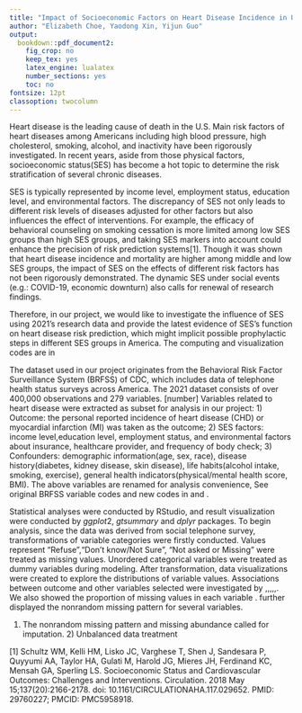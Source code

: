 ```yaml
---
title: "Impact of Socioeconomic Factors on Heart Disease Incidence in U.S."
author: "Elizabeth Choe, Yaodong Xin, Yijun Guo"
output:
  bookdown::pdf_document2:
    fig_crop: no
    keep_tex: yes
    latex_engine: lualatex
    number_sections: yes
    toc: no
fontsize: 12pt
classoption: twocolumn
---
```



\thispagestyle{empty}
\section{Introduction}
\vspace{-0.2cm}
Heart disease is the leading cause of death in the U.S. Main risk factors of heart diseases among Americans including high blood pressure, high cholesterol, smoking, alcohol, and inactivity have been rigorously investigated. In recent years, aside from those physical factors, socioeconomic status(SES) has become a hot topic to determine the risk stratification of several chronic diseases. 

SES is typically represented by income level, employment status, education level, and environmental factors. The discrepancy of SES not only leads to different risk levels of diseases adjusted for other factors but also influences the effect of interventions. For example, the efficacy of behavioral counseling on smoking cessation is more limited among low SES groups than high SES groups, and taking SES markers into account could enhance the precision of risk prediction systems[1]. Though it was shown that heart disease incidence and mortality are higher among middle and low SES groups, the impact of SES on the effects of different risk factors has not been rigorously demonstrated. The dynamic SES under social events (e.g.: COVID-19, economic downturn) also calls for renewal of research findings.

Therefore, in our project, we would like to investigate the influence of SES using 2021’s research data and provide the latest evidence of SES’s function on heart disease risk prediction, which might implicit possible prophylactic steps in different SES groups in America. The computing and visualization codes are in \href{https://github.com/elizabethjchoe/biostat625-group5-project}{625 project} 


\section{Methods}
\vspace{-0.4cm}
\subsection{Dataset}
\vspace{-0.2cm}
The dataset used in our project originates from the Behavioral Risk Factor Surveillance System (BRFSS) of CDC, which includes data of telephone health status surveys across America. The 2021 dataset consists of over 400,000 observations and 279 variables. [number] Variables related to heart disease were extracted as subset for analysis in our project: 1) Outcome: the personal reported incidence of heart disease (CHD) or myocardial infarction (MI) was taken as the outcome; 2) SES factors: income level,education level, employment status, and environmental factors about insurance, healthcare provider, and frequency of body check; 3) Confounders: demographic information(age, sex, race), disease history(diabetes, kidney disease, skin disease), life habits(alcohol intake, smoking, exercise), general health indicators(physical/mental health score, BMI). The above variables are renamed for analysis convenience, See original BRFSS variable codes and new codes in \href{https://github.com/elizabethjchoe/biostat625-group5-project}{coding table} and \textbf{Table 1}.

\vspace{-0.4cm}
\subsection{Statistical analyses}
\vspace{-0.2cm}
Statistical analyses were conducted by RStudio, and result visualization were conducted by $ggplot2$, $gtsummary$ and $dplyr$ packages. To begin analysis, since the data was derived from social telephone survey, transformations of variable categories were firstly conducted. Values represent "Refuse","Don’t know/Not Sure", "Not asked or Missing" were treated as missing values. Unordered categorical variables were treated as dummy variables during modeling. After transformation, data visualizations were created to explore the distributions of variable values. Associations between outcome and other variables selected were investigated by ,,,,,. We also showed the proportion of missing values in each variable \textbf{Table 1}. \textbf{Figure 1} further displayed the nonrandom missing pattern for several variables.

\vspace{-0.4cm}
\subsection{Data Processing}
\vspace{-0.2cm}
1) The nonrandom missing pattern and missing abundance called for imputation. 2) Unbalanced data treatment



\vspace{-0.4cm}
\subsection{Models and Evaluation}
\vspace{-0.2cm}

\section{Results}
\section{Conclusion and Discussion}


\section*{References}
[1] Schultz WM, Kelli HM, Lisko JC, Varghese T, Shen J, Sandesara P, Quyyumi AA, Taylor HA, Gulati M, Harold JG, Mieres JH, Ferdinand KC, Mensah GA, Sperling LS. Socioeconomic Status and Cardiovascular Outcomes: Challenges and Interventions. Circulation. 2018 May 15;137(20):2166-2178. doi: 10.1161/CIRCULATIONAHA.117.029652. PMID: 29760227; PMCID: PMC5958918.
